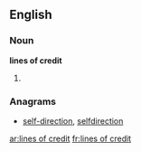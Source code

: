 ==English==

===Noun===
'''lines of credit'''

# {{plural of|[[line of credit]]}}

===Anagrams===
* [[self-direction#English|self-direction]], [[selfdirection#English|selfdirection]]

[[ar:lines of credit]]
[[fr:lines of credit]]